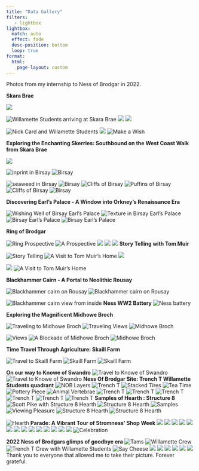 ---
title: "Data Gallery"
filters:
   - lightbox
lightbox: 
  match: auto
  effect: fade
  desc-position: bottom
  loop: true
format: 
  html:
    page-layout: custom
---

Photos from my internship to Ness of Brodgar in 2022.

::: {layout-ncol=1}

**Skara Brae**

![](NOB_images/101s.jpg){group="Skara Brae"}

![Willamette Students arriving at Skara Brae](NOB_images/102s.jpg){group="Skara Brae"}
![](NOB_images/103s.jpg){group="Skara Brae"}
![](NOB_images/436a.jpg){group="Skara Brae"}

![Nick Card and Willamette Students](NOB_images/104s.jpg){group="Skara Brae"}
![](NOB_images/935a.jpg){group="Skara Brae"}
![Make a Wish](NOB_images/105a.jpg){group="Skara Brae"}

**Exploring the Enchanting Skerries: Southbound on the West Coast Walk from Skara Brae**


![](NOB_images/112B.jpg){group="Field Trip"}


![inprint in Birsay](NOB_images/113B.jpg){group="Field Trip"}
![Birsay](NOB_images/111B.jpg){group="Field Trip"}

![seaweed in Birsay](NOB_images/114B.jpg){group="Field Trip"}
![Birsay](NOB_images/116B.jpg){group="Field Trip"}
![Cliffs of Birsay](NOB_images/118B.jpg){group="Field Trip"}
![Puffins of Birsay](NOB_images/119B.jpg){group="Field Trip"}
![Cliffs of Birsay](NOB_images/124B.jpg){group="Birsay"}
![Birsay](NOB_images/126B.jpg){group="Field Trip"}

**Discovering Earl's Palace - A Window into Orkney's Renaissance Era**

![Wishing Well of Birsay Earl's Palace](NOB_images/106a.jpg){group="Field Trip"}
![Texture in Birsay Earl's Palace](NOB_images/107a.jpg){group="Field Trip"}
![Birsay Earl's Palace](NOB_images/108a.jpg){group="Field Trip"}
![Birsay Earl's Palace](NOB_images/109a.jpg){group="Field Trip"}


**Ring of Brodgar**

![Ring Prospective](NOB_images/127a.jpg){group="Ring of Brodgar"}
![A Prospective](NOB_images/128a.jpg){group="Ring of Brodgar"}
![](NOB_images/129a.jpg){group="Ring of Brodgar"}
![](NOB_images/130a.jpg){group="Ring of Brodgar"}
![](NOB_images/131a.jpg){group="Ring of Brodgar"}
**Story Telling with Tom Muir**

![Story Telling](NOB_images/201a.jpg)
![A Visit to Tom Muir's Home](NOB_images/427a.jpg)
![](NOB_images/428a.jpg)

![](NOB_images/429a.jpg)
![A Visit to Tom Muir's Home](NOB_images/431a.jpg)

**Blackhammer Cairn - A Portal to Neolithic Rousay**

![Blackhammer cairn on Rousay](NOB_images/229a.jpg){group="Field Trip"}
![Blackhammer cairn on Rousay](NOB_images/230a.jpg){group="Field Trip"}

![Blackhammer cairn view from inside](NOB_images/232a.jpg){group="Field Trip"}
**Ness WW2 Battery**
![Ness battery](NOB_images/233a.jpg){group="Field Trip"}

**Exploring the Magnificent Midhowe Broch**

![Traveling to Midhowe Broch](NOB_images/234a.jpg){group="Field Trip"}
![Traveling Views](NOB_images/235a.jpg){group="Field Trip"}
![Midhowe Broch](NOB_images/236a.jpg){group="Field Trip"}


![Views](NOB_images/401a.jpg){group="Field Trip"}
![A Blockade of Midhowe Broch](NOB_images/402a.jpg){group="Field Trip"}
![Midhowe Broch](NOB_images/403a.jpg){group="Field Trip"}

**Time Travel Through Agriculture: Skaill Farm**

![Travel to Skaill Farm](NOB_images/404a.jpg){group="Field Trip"}
![Skaill Farm](NOB_images/405a.jpg){group="Field Trip"}
![Skaill Farm](NOB_images/406a.jpg){group="Field Trip"}

**On our way to Knowe of Swandro**
![Travel to Knowe of Swandro](NOB_images/407a.jpg){group="Field Trip"}
![Travel to Knowe of Swandro](NOB_images/408a.jpg){group="Field Trip"}
**Ness Of Brodgar Site: Trench T Willamette Students quadrant**
![NOB Layers](NOB_images/132a.jpg){group="NOB"}
![Trench T](NOB_images/133a.jpg){group="NOB"}
![Stacked Tires](NOB_images/134a.jpg){group="NOB"}
![Tea Time](NOB_images/135a.jpg){group="NOB"}
![Pottery Piece](NOB_images/409a.jpg){group="NOB"}
![Animal Vertebrae](NOB_images/410a.jpg){group="NOB"}
![Trench T](NOB_images/411a.jpg){group="NOB"}
![Trench T](NOB_images/412a.jpg){group="NOB"}
![Trench T](NOB_images/413a.jpg){group="NOB"}
![Trench T](NOB_images/414a.jpg){group="NOB"}
![Trench T](NOB_images/415a.jpg){group="NOB"}
![Trench T](NOB_images/416a.jpg){group="NOB"}
**Samples of Hearth : Structure 8 **
![Scott Pike with Structure 8 Hearth](NOB_images/417a.jpg){group="NOB"}
![Structure 8 Hearth](NOB_images/418a.jpg){group="NOB"}
![Samples](NOB_images/419a.jpg){group="NOB"}
![Viewing Pleasure](NOB_images/420a.jpg){group="NOB"}
![Structure 8 Hearth](NOB_images/421a.jpg){group="NOB"}
![Structure 8 Hearth](NOB_images/422a.jpg){group="NOB"}

![Hearth](NOB_images/421a.jpg){group="NOB"}
**Parade: A Vibrant Tour of Stromness' Shop Week**
![](NOB_images/202a.jpg){group="Shop Week"}
![](NOB_images/203a.jpg){group="Shop Week"}
![](NOB_images/204a.jpg){group="Shop Week"}
![](NOB_images/205a.jpg){group="Shop Week"}
![](NOB_images/206a.jpg){group="Shop Week"}
![](NOB_images/207a.jpg){group="Shop Week"}
![](NOB_images/208a.jpg){group="Shop Week"}
![](NOB_images/209a.jpg){group="Shop Week"}
![](NOB_images/210a.jpg){group="Shop Week"}
![](NOB_images/211a.jpg){group="Shop Week"}
![](NOB_images/212a.jpg){group="Shop Week"}
![](NOB_images/213a.jpg){group="Shop Week"}
![](NOB_images/214a.jpg){group="Shop Week"}
![](NOB_images/216a.jpg){group="Shop Week"}
![Celebration](NOB_images/225a.jpg)


**2022 Ness of Brodgars glimps of goodbye era**
![Tams](NOB_images/516a.jpg){group="NOB"}
![Willamette Crew](NOB_images/517a.jpg){group="NOB"}
![Trench T Crew with Willamette Students](NOB_images/518a.jpg){group="NOB"}
![Say Cheese](NOB_images/519a.jpg){group="NOB"}
![](NOB_images/520a.jpg){group="NOB"}
![](NOB_images/523a.jpg){group="NOB"}
![](NOB_images/524a.jpg){group="NOB"}
![](NOB_images/525a.jpg){group="NOB"}
![](NOB_images/526a.jpg){group="NOB"}
![](NOB_images/528a.jpg){group="NOB"}
Thank you to everyone that allowed me to take their picture. Forever grateful. 

:::

